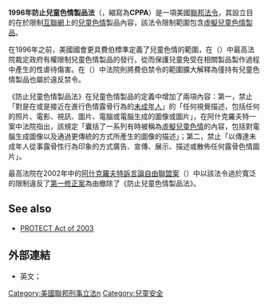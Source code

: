 '''1996年防止兒童色情製品法'''（{{lang-en|'''The Child Pornography Prevention Act of 1996'''}}，縮寫為'''CPPA'''）是一項美國[[聯邦法令]]，其設立目的在於限制[[互聯網]]上的[[兒童色情]]製品內容，該法令限制範圍包含[[虛擬兒童色情製品]]。

在1996年之前，美國國會更具費伯標準定義了兒童色情的範圍，在{{tsl|en|New York v. Ferber|紐約訴費伯案|紐約訴費伯案}}（{{ussc|458|747|1982}}）中最高法院裁定政府有權限制兒童色情製品的發行，從而保護兒童免受在相關製品製作過程中產生的性虐待傷害。在{{tsl|en|Osborne v. Ohio|奧斯本訴俄亥俄州案|奧斯本訴俄亥俄州案}}（{{ussc|495|103|1990}}）中法院則將費伯禁令的範圍擴大解釋為僅持有兒童色情製品也屬於違反禁令。

《防止兒童色情製品法》在兒童色情製品的定義中增加了兩項內容：第一，禁止「對是在或是接近在進行色情露骨行為的[[未成年人]]」的「任何視覺描述，包括任何的照片、電影、視訊、圖片、電腦或電腦生成的圖像或圖片」，在阿什克羅夫特一案中法院指出，該規定「囊括了一系列有時被稱為[[虛擬兒童色情]]的內容，包括對電腦生成圖像以及通過更傳統的方式所產生的圖像的描述」；第二，禁止「以傳達未成年人從事露骨性行為印象的方式廣告、宣傳、展示、描述或散佈任何露骨色情圖片」。

最高法院在2002年中的[[阿什克羅夫特訴言論自由聯盟案]]（{{ussc|535|234|2002}}）中以該法令過於寬泛的限制違反了[[第一修正案]]為由撤除了《防止兒童色情製品法》。

==See also==
* [[PROTECT Act of 2003]]

== 外部連結 ==
*英文{{Wikisource-inline|en:Amber Hagerman Child Protection Act of 1996}}；

[[Category:美國聯邦刑事立法n]]
[[Category:兒童安全]]
